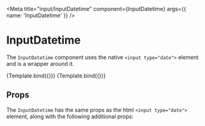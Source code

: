 
<Meta
  title="input/InputDatetime"
  component={InputDatetime}
  args={{
    name: 'InputDatetime'
  }}
/>


# InputDatetime

<WorksWith component="InputFactory" />

The `InputDatetime` component uses the native `<input type="date">` element and is a wrapper around it.

<Canvas withSource="open">
  <Story name="Date picker">{Template.bind({})}</Story>
  <Story
    name="Date picker (disabled)"
    args={{
      disabled: true
    }}
  >
    {Template.bind({})}
  </Story>
</Canvas>

## Props

The `InputDatetime` has the same props as the html `<input type="date">` element, along with the following additional props:

<ArgsTable of={InputDatetime} />
